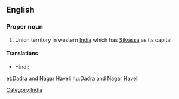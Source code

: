 ==English==
{{wikipedia}}

===Proper noun===
{{en-proper noun}}
# Union territory in western [[India]] which has [[Silvassa]] as its capital.

====Translations====
{{trans-top|Indian territory}}
* Hindi: {{t|hi|दादर और नगर हवेली|tr=dādra aur nagar havēlī|sc=Deva}}
{{trans-mid}}
{{trans-bottom}}

[[Category:India]]

[[et:Dadra and Nagar Haveli]]
[[hu:Dadra and Nagar Haveli]]